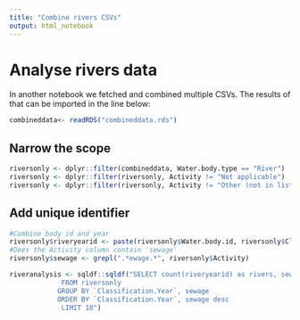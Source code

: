 ```yaml
---
title: "Combine rivers CSVs"
output: html_notebook
---
```


# Analyse rivers data

In another notebook we fetched and combined multiple CSVs. The results of that can be imported in the line below:

```r
combineddata<- readRDS("combineddata.rds")
```

## Narrow the scope

```r
riversonly <- dplyr::filter(combineddata, Water.body.type == "River")
riversonly <- dplyr::filter(riversonly, Activity != "Not applicable")
riversonly <- dplyr::filter(riversonly, Activity != "Other (not in list, must add details in comments)")
```

## Add unique identifier

```r
#Combine body id and year
riversonly$riveryearid <- paste(riversonly$Water.body.id, riversonly$Classification.Year, sep="-")
#Does the Activity column contain 'sewage'
riversonly$sewage <- grepl(".*ewage.*", riversonly$Activity)
```

```r
riveranalysis <- sqldf::sqldf("SELECT count(riveryearid) as rivers, sewage, `Classification.Year`
             FROM riversonly 
            GROUP BY `Classification.Year`, sewage
            ORDER BY `Classification.Year`, sewage desc
             LIMIT 10")
```





